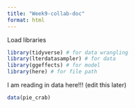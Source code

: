 ```yaml
---
title: "Week9-collab-doc"
format: html
---
```


Load libraries

```r
library(tidyverse) # for data wrangling
library(lterdatasampler) # for data
library(ggeffects) # for model
library(here) # for file path
```

I am reading in data here!!! (edit this later)

```r
data(pie_crab)
```





